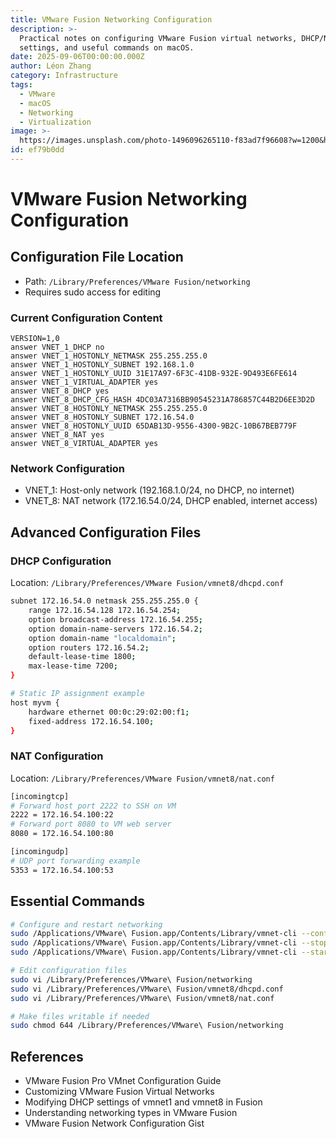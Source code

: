```yaml
---
title: VMware Fusion Networking Configuration
description: >-
  Practical notes on configuring VMware Fusion virtual networks, DHCP/NAT
  settings, and useful commands on macOS.
date: 2025-09-06T00:00:00.000Z
author: Léon Zhang
category: Infrastructure
tags:
  - VMware
  - macOS
  - Networking
  - Virtualization
image: >-
  https://images.unsplash.com/photo-1496096265110-f83ad7f96608?w=1200&h=600&fit=crop
id: ef79b0dd
---
```


# VMware Fusion Networking Configuration

## Configuration File Location
- Path: `/Library/Preferences/VMware Fusion/networking`
- Requires sudo access for editing

### Current Configuration Content
```
VERSION=1,0
answer VNET_1_DHCP no
answer VNET_1_HOSTONLY_NETMASK 255.255.255.0
answer VNET_1_HOSTONLY_SUBNET 192.168.1.0
answer VNET_1_HOSTONLY_UUID 31E17A97-6F3C-41DB-932E-9D493E6FE614
answer VNET_1_VIRTUAL_ADAPTER yes
answer VNET_8_DHCP yes
answer VNET_8_DHCP_CFG_HASH 4DC03A7316BB90545231A786857C44B2D6EE3D2D
answer VNET_8_HOSTONLY_NETMASK 255.255.255.0
answer VNET_8_HOSTONLY_SUBNET 172.16.54.0
answer VNET_8_HOSTONLY_UUID 65DAB13D-9556-4300-9B2C-10B67BEB779F
answer VNET_8_NAT yes
answer VNET_8_VIRTUAL_ADAPTER yes
```

### Network Configuration
- VNET_1: Host-only network (192.168.1.0/24, no DHCP, no internet)
- VNET_8: NAT network (172.16.54.0/24, DHCP enabled, internet access)

## Advanced Configuration Files

### DHCP Configuration
Location: `/Library/Preferences/VMware Fusion/vmnet8/dhcpd.conf`
```bash
subnet 172.16.54.0 netmask 255.255.255.0 {
    range 172.16.54.128 172.16.54.254;
    option broadcast-address 172.16.54.255;
    option domain-name-servers 172.16.54.2;
    option domain-name "localdomain";
    option routers 172.16.54.2;
    default-lease-time 1800;
    max-lease-time 7200;
}

# Static IP assignment example
host myvm {
    hardware ethernet 00:0c:29:02:00:f1;
    fixed-address 172.16.54.100;
}
```

### NAT Configuration
Location: `/Library/Preferences/VMware Fusion/vmnet8/nat.conf`
```bash
[incomingtcp]
# Forward host port 2222 to SSH on VM
2222 = 172.16.54.100:22
# Forward port 8080 to VM web server
8080 = 172.16.54.100:80

[incomingudp]
# UDP port forwarding example
5353 = 172.16.54.100:53
```

## Essential Commands

```bash
# Configure and restart networking
sudo /Applications/VMware\ Fusion.app/Contents/Library/vmnet-cli --configure
sudo /Applications/VMware\ Fusion.app/Contents/Library/vmnet-cli --stop
sudo /Applications/VMware\ Fusion.app/Contents/Library/vmnet-cli --start

# Edit configuration files
sudo vi /Library/Preferences/VMware\ Fusion/networking
sudo vi /Library/Preferences/VMware\ Fusion/vmnet8/dhcpd.conf
sudo vi /Library/Preferences/VMware\ Fusion/vmnet8/nat.conf

# Make files writable if needed
sudo chmod 644 /Library/Preferences/VMware\ Fusion/networking
```

## References
- VMware Fusion Pro VMnet Configuration Guide
- Customizing VMware Fusion Virtual Networks
- Modifying DHCP settings of vmnet1 and vmnet8 in Fusion
- Understanding networking types in VMware Fusion
- VMware Fusion Network Configuration Gist

